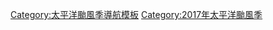 <noinclude>{{NoteTA
|G1=TyphoonNew
|skin=typhoon
}}</noinclude>
{{Hurricane season bar
 |name=2017年太平洋颱風季
 |region=太平洋
 |year=2017
 |type=颱風
 |trackmap=2017 Pacific typhoon season summary.png
 |storms=
{{Hurricane season bar/button
 |intensity=TD
 |stormname=01W
 |linkname=熱帶低氣壓奧林 (2017年)
}}
{{Hurricane season bar/button
 |intensity=TD
 |stormname=無名
 |linkname=2017年太平洋颱風季#熱帶低氣壓
}}
{{Hurricane season bar/button
 |intensity=TD
 |stormname=無名
 |linkname=2017年太平洋颱風季#熱帶低氣壓_2
}}
{{Hurricane season bar/button
 |intensity=TD
 |stormname=02W
 |linkname=熱帶低氣壓克里辛 (2017年)
}}
{{Hurricane season bar/button
 |intensity=TS
 |stormname=梅花
 |linkname=熱帶風暴梅花 (2017年)
}}
{{Hurricane season bar/button
 |intensity=STS
 |stormname=苗柏
 |linkname=強烈熱帶風暴莫柏 (2017年)
}}
{{Hurricane season bar/button
 |intensity=TD
 |stormname=無名
 |linkname=2017年太平洋颱風季#熱帶低氣壓_3
}}
{{Hurricane season bar gap}}
{{Hurricane season bar/button
 |intensity=STS
|stormname=南瑪都
 |linkname=強烈熱帶風暴南瑪都 (2017年)
}}
{{Hurricane season bar/button
 |intensity=TD
 |stormname=無名
 |linkname=2017年太平洋颱風季#熱帶低氣壓_4
}}
{{Hurricane season bar/button
 |intensity=TD
 |stormname=無名
 |linkname=2017年太平洋颱風季#熱帶低氣壓_5
}}
{{Hurricane season bar/button
 |intensity=STS
 |stormname=塔拉斯
 |linkname=強烈熱帶風暴塔拉斯 (2017年)
}}
{{Hurricane season bar/button
 |intensity=TY
 |stormname=奧鹿
 |linkname=2017年颱風奧鹿
}}
{{Hurricane season bar/button
 |intensity=TS
 |stormname=玫瑰
 |linkname=熱帶風暴玫瑰 (2017年)
}}
{{Hurricane season bar/button
 |intensity=TS
 |stormname=洛克
 |linkname=熱帶風暴洛克 (2017年)
}}
{{Hurricane season bar gap}}
{{Hurricane season bar/button
 |intensity=TS
 |stormname=桑卡
 |linkname=熱帶風暴桑卡 (2017年)
}}
{{Hurricane season bar/button
 |intensity=TY
 |stormname=尼莎
 |linkname=颱風尼莎 (2017年)
}}
{{Hurricane season bar/button
 |intensity=TD
 |stormname=無名
 |linkname=2017年太平洋颱風季#熱帶低氣壓_6
}}
{{Hurricane season bar/button
 |intensity=TS
 |stormname=海棠
 |linkname=熱帶風暴海棠 (2017年)
}}
{{Hurricane season bar/button
 |intensity=TS
 |stormname=尼格
 |linkname=2017年熱帶風暴尼格
}}
{{Hurricane season bar/button
 |intensity=TY
 |stormname=榕樹
 |linkname=颱風榕樹 (2017年)
}}
{{Hurricane season bar/button
 |intensity=TY
 |stormname=天鴿
 |linkname=颱風天鴿
}}
{{Hurricane season bar gap}}
{{Hurricane season bar/button
 |intensity=STS
 |stormname=帕卡
 |linkname=強烈熱帶風暴帕卡 (2017年)
}}
{{Hurricane season bar/button
 |intensity=TD
 |stormname=無名
 |linkname=2017年太平洋颱風季#熱帶低氣壓_7
}}
{{Hurricane season bar/button
 |intensity=TY
 |stormname=珊瑚
 |linkname=颱風珊瑚 (2017年)
}}
{{Hurricane season bar/button
 |intensity=TD
 |stormname=無名
 |linkname=2017年太平洋颱風季#熱帶低氣壓_8
}}
{{Hurricane season bar/button
 |intensity=STS
 |stormname=瑪娃
 |linkname=強烈熱帶風暴瑪娃 (2017年)
}}
{{Hurricane season bar/button
 |intensity=TS
 |stormname=古超
 |linkname=熱帶風暴谷超 (2017年)
}}
{{Hurricane season bar/button
 |intensity=TY
 |stormname=泰利
 |linkname=颱風泰利 (2017年)
}}
{{Hurricane season bar gap}}
{{Hurricane season bar/button
 |intensity=TY
 |stormname=杜蘇芮
 |linkname=颱風杜蘇芮 (2017年)
}}
{{Hurricane season bar/button
 |intensity=TD
 |stormname=22W
 |linkname=2017年太平洋颱風季#熱帶低氣壓22W
}}
{{Hurricane season bar/button
 |intensity=TD
 |stormname=23W
 |linkname=熱帶低氣壓WP232017
}}
{{Hurricane season bar/button
 |intensity=TY
 |stormname=卡努
 |linkname=颱風卡努 (2017年)
}}
{{Hurricane season bar/button
 |intensity=TY
 |stormname=蘭恩
 |linkname=颱風蘭恩 (2017年)
}}
{{Hurricane season bar/button
 |intensity=TD
 |stormname=26W
 |linkname=2017年太平洋颱風季#熱帶低氣壓26W
}}
{{Hurricane season bar/button
 |intensity=STS
 |stormname=蘇拉
 |linkname=強烈熱帶風暴蘇拉 (2017年)
}}
{{Hurricane season bar gap}}
{{Hurricane season bar/button
 |intensity=TD
 |stormname=29W
 |linkname=2017年太平洋颱風季#熱帶低氣壓29W
}}
{{Hurricane season bar/button
 |intensity=TY
 |stormname=達維
 |linkname=颱風達維 (2017年)
}}
{{Hurricane season bar/button
 |intensity=TS
 |stormname=海葵
 |linkname=熱帶風暴海葵 (2017年)
}}
{{Hurricane season bar/button
 |intensity=TS
 |stormname=鴻雁
 |linkname=熱帶風暴鴻雁 (2017年)
}}
{{Hurricane season bar/button
 |intensity=TS
 |stormname=啟德
 |linkname=熱帶風暴啟德 (2017年)
}}
{{Hurricane season bar/button
 |intensity=TY
 |stormname=天秤
 |linkname=颱風天秤 (2017年)
}}
{{Hurricane season bar/button
 |intensity=TS
 |stormname=布拉萬
 |linkname=熱帶風暴布拉萬 (2018年)
}}}}<noinclude>
[[Category:太平洋颱風季導航模板]]</noinclude>
[[Category:2017年太平洋颱風季]]